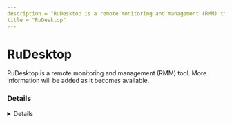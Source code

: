 ```yaml
---
description = "RuDesktop is a remote monitoring and management (RMM) tool. More information will be added as it becomes available."
title = "RuDesktop"
---
```




# RuDesktop

RuDesktop is a remote monitoring and management (RMM) tool. More information will be added as it becomes available.

### Details
<Details author={""}
         category={""}
         created={""}
         website={""}
         lastModified={"2/9/2024"}
         privileges={""}
         free={ false }
         verification={ false }
/>

#### Installation Paths
<Card code={ ["rd.exe", "rudesktop*.exe"] }/>





### Forensic Artifacts




#### Network Artifacts
<EuiSpacer size="xl"/>
<NetworkArtifactsTable data={ [{"Description": "Known remote domains", "Domains": ["*.rudesktop.ru", "rudesktop.ru"], "Ports": []}] }/>




### Detections
- Detects potential network activity of RuDesktop RMM tool
  - [Sigma Rule](https://github.com/magicsword-io/LOLRMM/blob/main/detections/sigma/rudesktop_network_sigma.yml)
- Detects potential processes activity of RuDesktop RMM tool
  - [Sigma Rule](https://github.com/magicsword-io/LOLRMM/blob/main/detections/sigma/rudesktop_processes_sigma.yml)

### References
- [https://rudesktop.ru](https://rudesktop.ru)

